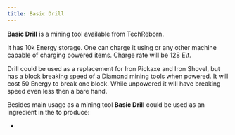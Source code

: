 ```yaml
---
title: Basic Drill
---
```


<ItemImage file="basic_drill" alt="Basic Drill" size="200" />

**Basic Drill** is a mining tool available from TechReborn.

It has 10k Energy storage. One can charge it using <McItem slug="techreborn:battery_box" inline={true}/> or any other machine capable of charging powered items. Charge rate will be 128 E\t.

Drill could be used as a replacement for Iron Pickaxe and Iron Shovel, but has a block breaking speed of a Diamond mining tools when powered. It will cost 50 Energy to break one block. While unpowered it will have breaking speed even less then a bare hand.

<CraftingTable recipe="input air techreborn:refined_iron_ingot air input techreborn:refined_iron_ingot techreborn:red_cell_battery techreborn:refined_iron_ingot input techreborn:refined_iron_ingot techreborn:electronic_circuit techreborn:refined_iron_ingot output techreborn:basic_drill"/>


Besides main usage as a mining tool **Basic Drill** could be used as an ingredient in the <McItem slug="minecraft:crafting_table" inline={true}/> to produce:

- <McItem slug="techreborn:advanced_drill" inline={true}/>
